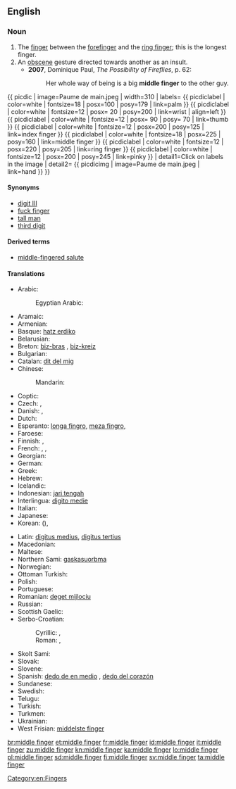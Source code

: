 ==English==
{{wikipedia}}

===Noun===
{{en-noun}}

# The [[finger]] between the [[forefinger]] and the [[ring finger]]; this is the longest finger.
# An [[obscene]] gesture directed towards another as an insult.
#* '''2007''', Dominique Paul, ''The Possibility of Fireflies‎'', p. 62:
#*: Her whole way of being is a big '''middle finger''' to the other guy.
{{ picdic
| image=Paume de main.jpeg
| width=310
| labels=
{{ picdiclabel | color=white | fontsize=18 | posx=100 | posy=179 | link=palm }}
{{ picdiclabel | color=white | fontsize=12 | posx= 20 | posy=200 | link=wrist | align=left }}
{{ picdiclabel | color=white | fontsize=12 | posx= 90 | posy= 70 | link=thumb }}
{{ picdiclabel | color=white | fontsize=12 | posx=200 | posy=125 | link=index finger }}
{{ picdiclabel | color=white | fontsize=18 | posx=225 | posy=160 | link=middle finger }}
{{ picdiclabel | color=white | fontsize=12 | posx=220 | posy=205 | link=ring finger }}
{{ picdiclabel | color=white | fontsize=12 | posx=200 | posy=245 | link=pinky }}
| detail1=Click on labels in the image
| detail2=
{{ picdicimg | image=Paume de main.jpeg | link=hand }}
}}

====Synonyms====
* [[digit III]]
* [[fuck finger]]
* [[tall man]]
* [[third digit]]

====Derived terms====
* [[middle-fingered salute]]

====Translations====
{{trans-top|finger between the forefinger and the ring finger}}
* Arabic: {{t-|ar|الوسطى|f|tr=al-wuṣṭā|sc=Arab}}
*: Egyptian Arabic: {{tø|arz|الوسطى|f|tr=il-wuṣṭa|sc=Arab}}
* Aramaic: {{tø|arc|ܡܨܥܝܬܐ|f|tr=meṣʿaytāʾ|sc=Hebr}}
* Armenian: {{t-|hy|միջնամատ|tr=miǰnamat|sc=Armn}}
* Basque: [[hatz erdiko]]
* Belarusian: {{t-|be|сярэдні палец|m|tr=sjarédni páljec|sc=Cyrl}}
* Breton: [[biz-bras]] {{m}}, [[biz-kreiz]] {{m}}
* Bulgarian: {{t-|bg|среден пръст|m|tr=sréden prǎst|sc=Cyrl}}
* Catalan: [[dit del mig]] {{m}}
* Chinese:
*: Mandarin: {{t|cmn|中指|tr=zhōngzhǐ|sc=Hani}}
* Coptic: {{tø|cop|ⲧⲏⲃ ⲛⲑⲙⲏϯ|m|tr=dīb ʔnʔtmīdi, tīb ʔnʔθmīti}}
* Czech: {{t+|cs|prostředník|m}}, {{t+|cs|prostředníček|m}}
* Danish: {{t-|da|langfinger}}, {{t-|da|langemand}}
* Dutch: {{t+|nl|middelvinger|m}}
* Esperanto: [[longa fingro]], [[meza fingro]], {{t-|eo|mezfingro}}
* Faroese: {{t-|fo|longutong|f}}
* Finnish: {{t+|fi|keskisormi}}, {{t+|fi|keskari}}
* French: {{t+|fr|majeur|m}}, {{t-|fr|doigt du milieu|m}}, {{t+|fr|médius|m}}
* Georgian: {{t-|ka|შუათითი|tr=šuatiti|sc=Geor}}
* German: {{t+|de|Mittelfinger|m}}
* Greek: {{t+|el|μέσος|m|tr=mésos}}
* Hebrew: {{t|he|אמה|f|tr=áma|sc=Hebr}}
* Icelandic: {{t+|is|langatöng|f}}
* Indonesian: [[jari tengah]]
* Interlingua: [[digito medie]]
* Italian: {{t+|it|medio}}
* Japanese: {{t+|ja|中指|tr=なかゆび, nakayubi|sc=Jpan}}
* Korean: {{t+|ko|중지|tr=jungji|sc=Kore}} ({{t+|ko|中指|sc=Kore}}), {{t+|ko|가운뎃손가락|tr=gaundet-songarak|sc=Kore}}
{{trans-mid}}
* Latin: [[digitus medius]], [[digitus tertius]]
* Macedonian: {{t-|mk|среден прст|m|tr=sréden p'rst}}
* Maltese: {{t|mt|saba’ tan-nofs|m}}
* Northern Sami: [[gaskasuorbma]]
* Norwegian: {{t-|no|langfinger|m}}
* Ottoman Turkish: {{tø|ota|اورتا پرمق|tr=orta parmak|sc=ota-Arab}}
* Polish: {{t-|pl|palec środkowy|m}}
* Portuguese: {{t+|pt|dedo médio|m}}
* Romanian: [[deget mijlociu]] {{n}}
* Russian: {{t-|ru|средний палец|m|tr=srédnij pálec}}
* Scottish Gaelic: {{t-|gd|gunna fada|m}}
* Serbo-Croatian:
*: Cyrillic: {{t-|sh|средњак|m}}, {{t-|sh|средњи прст|m}}
*: Roman: {{t-|sh|srednjak|m}}, {{t-|sh|srednji prst|m}}
* Skolt Sami: {{tø|sms|kõskksuõrmm}}
* Slovak: {{t-|sk|prostredník}}
* Slovene: {{t+|sl|sredinec|m}}
* Spanish: [[dedo de en medio]] {{m}}, [[dedo del corazón]] {{m}}
* Sundanese: {{t-|su|jajangkung}}
* Swedish: {{t+|sv|långfinger|n}}
* Telugu: {{t-|te|నడివ్రేలు}}
* Turkish: {{t+|tr|orta parmak}}
* Turkmen: {{t-|tk|orta barmak}}
* Ukrainian: {{t-|uk|середній палець|m|tr=serédnij pálecʹ|sc=Cyrl}}
* West Frisian: [[middelste finger]]
{{trans-bottom}}

[[Category:en:Fingers]]

[[br:middle finger]]
[[et:middle finger]]
[[fr:middle finger]]
[[id:middle finger]]
[[it:middle finger]]
[[zu:middle finger]]
[[kn:middle finger]]
[[ka:middle finger]]
[[lo:middle finger]]
[[pl:middle finger]]
[[sd:middle finger]]
[[fi:middle finger]]
[[sv:middle finger]]
[[ta:middle finger]]